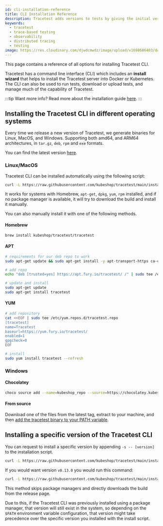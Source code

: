 ```yaml
---
id: cli-installation-reference
title: CLI Installation Reference
description: Tracetest adds versions to tests by giving the initial version "v1". When something changes in your test it's detected and the test increases the version by 1.
keywords:
  - tracetest
  - trace-based testing
  - observability
  - distributed tracing
  - testing
image: https://res.cloudinary.com/djwdcmwdz/image/upload/v1698686403/docs/Blog_Thumbnail_14_rsvkmo.jpg
---
```


This page contains a reference of all options for installing Tracetest CLI.

Tracetest has a command line interface (CLI) which includes an **install wizard** that helps to install the Tracetest server into Docker or Kubernetes. The CLI can also be used to run tests, download or upload tests, and manage much of the capability of Tracetest.

:::tip Want more info?
Read more about the installation guide [here](/getting-started/installation).
:::

## Installing the Tracetest CLI in different operating systems

Every time we release a new version of Tracetest, we generate binaries for Linux, MacOS, and Windows. Supporting both amd64, and ARM64 architectures, in `tar.gz`, `deb`, `rpm` and `exe` formats.

You can find the latest version [here](https://github.com/kubeshop/tracetest/releases/latest).

### Linux/MacOS

Tracetest CLI can be installed automatically using the following script:

```sh
curl -L https://raw.githubusercontent.com/kubeshop/tracetest/main/install-cli.sh | bash
```

It works for systems with Homebrew, `apt-get`, `dpkg`, `yum`, `rpm` installed, and if no package manager is available, it will try to download the build and install it manually.

You can also manually install it with one of the following methods.

#### Homebrew

```sh
brew install kubeshop/tracetest/tracetest
```

#### APT

```sh
# requirements for our deb repo to work
sudo apt-get update && sudo apt-get install -y apt-transport-https ca-certificates

# add repo
echo "deb [trusted=yes] https://apt.fury.io/tracetest/ /" | sudo tee /etc/apt/sources.list.d/fury.list

# update and install
sudo apt-get update
sudo apt-get install tracetest
```

#### YUM

```sh
# add repository
cat <<EOF | sudo tee /etc/yum.repos.d/tracetest.repo
[tracetest]
name=Tracetest
baseurl=https://yum.fury.io/tracetest/
enabled=1
gpgcheck=0
EOF

# install
sudo yum install tracetest --refresh
```

### Windows

#### Chocolatey

```bash
choco source add --name=kubeshop_repo --source=https://chocolatey.kubeshop.io/chocolatey ; choco install tracetest
```

#### From source

Download one of the files from the latest tag, extract to your machine, and then [add the tracetest binary to your PATH variable](https://stackoverflow.com/a/41895179).

## Installing a specific version of the Tracetest CLI

You can request to install a specific version by appending `-s -- [version]` to the installation script.

```bash
curl -L https://raw.githubusercontent.com/kubeshop/tracetest/main/install-cli.sh | bash -s -- [version]
```

If you would want version `v0.13.0` you would run this command:

```bash
curl -L https://raw.githubusercontent.com/kubeshop/tracetest/main/install-cli.sh | bash -s -- v0.12.1
```

This method skips package managers and directly downloads the build from the release page.

Due to this, if the Tracetest CLI was previously installed using a package manager, that version will still exist in the system, so depending on the `$PATH` environment variable configuration, that version might take precedence over the specific version you installed with the install script.
